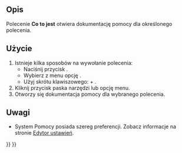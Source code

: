 <languages/>

{{Docnav/pl
|
|[[Std_FreeCADUserHub/pl|Dokumentacja użytkowników]]
|[[Std_Help_Menu/p|Menu Pomoc]]
|IconL=
|IconR=Std_FreeCADUserHub.svg
|IconC=Freecad.svg
}}

{{GuiCommand/pl
|Name=Std WhatsThis
|Name/pl=Std: Co to jest
|MenuLocation=Pomoc → Co to jest?
|Workbenches=wszystkie
|Shortcut={{KEY|Shift}} + {{KEY|F1}}
}}

<span id="Description"></span>
==Opis==

Polecenie '''Co to jest''' otwiera dokumentację pomocy dla określonego polecenia.

<span id="Usage"></span>
==Użycie==

# Istnieje kilka sposobów na wywołanie polecenia:
#* Naciśnij przycisk {{Button|[[Image:Std_WhatsThis.svg|16px]] [[Std_WhatsThis/pl|Co to jest?]]}}.
#* Wybierz z menu opcję {{MenuCommand|Pomoc → [[Image:Std_WhatsThis.svg|16px]] Co to jest?}}.
#* Użyj skrótu klawiszowego: {{KEY|Shift}} + {{KEY|F1}}.
# Kliknij przycisk paska narzędzi lub opcję menu.
# Otworzy się dokumentacja pomocy dla wybranego polecenia.

<span id="Notes"></span>
==Uwagi==

* System Pomocy posiada szereg preferencji. Zobacz informacje na stronie [[Preferences_Editor/pl#Pomoc|Edytor ustawień]].


{{Docnav/pl
|
|[[Std_FreeCADUserHub/pl|Dokumentacja użytkowników]]
|[[Std_Help_Menu/p|Menu Pomoc]]
|IconL=
|IconR=Std_FreeCADUserHub.svg
|IconC=Freecad.svg
}}

{{Std_Base_navi{{#translation:}}}}
{{Userdocnavi{{#translation:}}}}